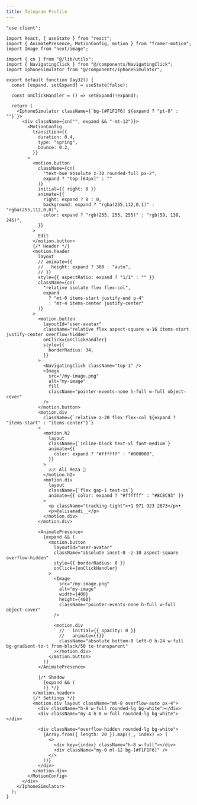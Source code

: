 ```yaml
---
title: Telegram Profile
---
```


<ComponentPreview name="works-8" />

<CodePreview>

```tsx showLineNumbers
"use client";

import React, { useState } from "react";
import { AnimatePresence, MotionConfig, motion } from "framer-motion";
import Image from "next/image";

import { cn } from "@/lib/utils";
import { NavigatingClick } from "@/components/NavigatingClick";
import IphoneSimulator from "@/components/IphoneSimulator";

export default function Day32() {
  const [expand, setExpand] = useState(false);

  const onClickHandler = () => setExpand(!expand);

  return (
    <IphoneSimulator className={`bg-[#F1F1F6] ${expand ? "pt-0" : ""}`}>
      <div className={cn("", expand && "-mt-12")}>
        <MotionConfig
          transition={{
            duration: 0.4,
            type: "spring",
            bounce: 0.2,
          }}
        >
          <motion.button
            className={cn(
              "text-bue absolute z-30 rounded-full px-2",
              expand ? "top-[64px]" : ""
            )}
            initial={{ right: 0 }}
            animate={{
              right: expand ? 8 : 0,
              background: expand ? "rgba(255,112,0,1)" : "rgba(255,112,0,0)",
              color: expand ? "rgb(255, 255, 255)" : "rgb(59, 130, 246)",
            }}
          >
            Edit
          </motion.button>
          {/* Header */}
          <motion.header
            layout
            // animate={{
            //   height: expand ? 300 : "auto",
            // }}
            style={{ aspectRatio: expand ? "1/1" : "" }}
            className={cn(
              "relative isolate flex flex-col",
              expand
                ? "mt-0 items-start justify-end p-4"
                : "mt-4 items-center justify-center"
            )}
          >
            <motion.button
              layoutId="user-avatar"
              className="relative flex aspect-square w-16 items-start justify-center overflow-hidden"
              onClick={onClickHandler}
              style={{
                borderRadius: 34,
              }}
            >
              <NavigatingClick className="top-1" />
              <Image
                src="/my-image.png"
                alt="my-image"
                fill
                className="pointer-events-none h-full w-full object-cover"
              />
            </motion.button>
            <motion.div
              className={`relative z-20 flex flex-col ${expand ? "items-start" : "items-center"}`}
            >
              <motion.h2
                layout
                className={`inline-block text-xl font-medium`}
                animate={{
                  color: expand ? "#ffffff" : "#000000",
                }}
              >
                🇦🇫 Ali Reza 🤞
              </motion.h2>
              <motion.div
                layout
                className={`flex gap-1 text-xs`}
                animate={{ color: expand ? "#ffffff" : "#8C8C93" }}
              >
                <p className="tracking-tight">+1 971 923 2873</p>•
                <p>@alisamadi__</p>
              </motion.div>
            </motion.div>

            <AnimatePresence>
              {expand && (
                <motion.button
                  layoutId="user-avatar"
                  className="absolute inset-0 -z-10 aspect-square overflow-hidden"
                  style={{ borderRadius: 0 }}
                  onClick={onClickHandler}
                >
                  <Image
                    src="/my-image.png"
                    alt="my-image"
                    width={400}
                    height={400}
                    className="pointer-events-none h-full w-full object-cover"
                  />

                  <motion.div
                    //   initial={{ opacity: 0 }}
                    //   animate={{}}
                    className="absolute bottom-0 left-0 h-24 w-full bg-gradient-to-t from-black/50 to-transparent"
                  ></motion.div>
                </motion.button>
              )}
            </AnimatePresence>

            {/* Shadow
              {expand && (
              )} */}
          </motion.header>
          {/* Settings */}
          <motion.div layout className="mt-8 overflow-auto px-4">
            <div className="h-8 w-full rounded-lg bg-white"></div>
            <div className="my-4 h-8 w-full rounded-lg bg-white"></div>

            <div className="overflow-hidden rounded-lg bg-white">
              {Array.from({ length: 20 }).map((_, index) => (
                <>
                  <div key={index} className="h-8 w-full"></div>
                  <div className="my-0 ml-12 bg-[#F1F1F6]" />
                </>
              ))}
            </div>
          </motion.div>
        </MotionConfig>
      </div>
    </IphoneSimulator>
  );
}
```

</CodePreview>
